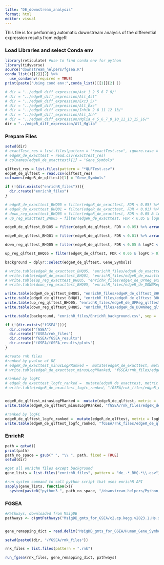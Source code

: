 ```yaml
---
title: "DE_downstream_analysis"
format: html
editor: visual
---
```


This file is for performing automatic downstream analysis of the differential expression results from edgeR

### Load Libraries and select Conda env

```r
library(reticulate) #use to find conda env for python
library(tidyverse)
source("downstream_helpers/fgsea.R")
conda_list()[[2]][2] %>% 
  use_condaenv(required = TRUE)
print(paste("Using cond env:",conda_list()[[1]][2] ))
```

```r
# dir = "../edgeR_diff_expression/Ast_1_2_5_6_7_8/"
# dir = "../edgeR_diff_expression/All_Ast"
# dir = "../edgeR_diff_expression/Exc3_5/"
# dir = "../edgeR_diff_expression/All_Exc"
# dir = "../edgeR_diff_expression/Inhib_2_8_11_12_13/"
# dir = "../edgeR_diff_expression/All_Inh"
# dir = "../edgeR_diff_expression/Mglia_4_5_6_7_8_10_11_13_15_16/"
dir = "../edgeR_diff_expression/All_Mglia"

```

### Prepare Files

```r

setwd(dir)
# exactTest_res = list.files(pattern = "*exactTest.csv", ignore.case = T)
# edgeR_de_exacttest = read.csv(exactTest_res)
# colnames(edgeR_de_exacttest)[1] = "Gene_Symbols"

qlftest_res = list.files(pattern = "*QLFTest.csv")
edgeR_de_qlftest = read.csv(qlftest_res)
colnames(edgeR_de_qlftest)[1] = "Gene_Symbols"

if (!(dir.exists("enrichR_files"))){
  dir.create("enrichR_files")
}

# edgeR_de_exacttest_BHQ05 = filter(edgeR_de_exacttest, FDR < 0.05) %>% arrange(FDR) %>% dplyr::select(1)
# edgeR_de_exacttest_BHQ01 = filter(edgeR_de_exacttest, FDR < 0.01) %>% arrange(FDR) %>% dplyr::select(1)
# down_reg_exacttest_BHQ05 = filter(edgeR_de_exacttest, FDR < 0.05 & logFC < 0) %>% dplyr::select(1)
# up_reg_exacttest_BHQ05 = filter(edgeR_de_exacttest, FDR < 0.05 & logFC > 0) %>% dplyr::select(1)

edgeR_de_qlftest_BHQ05 = filter(edgeR_de_qlftest, FDR < 0.05) %>% arrange(FDR) %>% dplyr::select(1)

edgeR_de_qlftest_BHQ01 = filter(edgeR_de_qlftest, FDR < 0.01) %>% arrange(FDR) %>% dplyr::select(1)

down_reg_qlftest_BHQ05 = filter(edgeR_de_qlftest, FDR < 0.05 & logFC < 0) %>% dplyr::select(1)

up_reg_qlftest_BHQ05 = filter(edgeR_de_qlftest, FDR < 0.05 & logFC > 0) %>% dplyr::select(1)

background = dplyr::select(edgeR_de_qlftest, Gene_Symbols)

# write.table(edgeR_de_exacttest_BHQ05, "enrichR_files/edgeR_de_exacttest_BHQ05.csv", sep = ',', col.names = T, row.names = F)
# write.table(edgeR_de_exacttest_BHQ01, "enrichR_files/edgeR_de_exacttest_BHQ01.csv", sep = ',', col.names = T, row.names = F)
# write.table(up_reg_exacttest_BHQ05, "enrichR_files/edgeR_de_UPReg_exacttest_BHQ05.csv", sep = ',', col.names = T, row.names = F)
# write.table(down_reg_exacttest_BHQ05, "enrichR_files/edgeR_de_DOWNReg_exacttest_BHQ05.csv", sep = ',', col.names = T, row.names = F)

write.table(edgeR_de_qlftest_BHQ05, "enrichR_files/edgeR_de_qlftest_BHQ05.csv", sep = ',', col.names = T, row.names = F)
write.table(edgeR_de_qlftest_BHQ01, "enrichR_files/edgeR_de_qlftest_BHQ01.csv", sep = ',', col.names = T, row.names = F)
write.table(up_reg_qlftest_BHQ05, "enrichR_files/edgeR_de_UPReg_qlftest_BHQ05.csv", sep = ',', col.names = T, row.names = F)
write.table(down_reg_qlftest_BHQ05, "enrichR_files/edgeR_de_DOWNReg_qlftest_BHQ05.csv", sep = ',', col.names = T, row.names = F)

write.table(background, "enrichR_files/EnrichR_background.csv", sep = ',', col.names = T, row.names = F)

if (!(dir.exists("fGSEA"))){
  dir.create("fGSEA")
  dir.create("fGSEA/rnk_files")
  dir.create("fGSEA/fGSEA_results")
  dir.create("fGSEA/fGSEA_results/plots")
}

#create rnk files
#ranked by pvalue of DE
# edgeR_de_exacttest_minusLogPRanked =  mutate(edgeR_de_exacttest, metric = -log(PValue)) %>% arrange(PValue) %>% select(Gene_Symbols, metric)
# write.table(edgeR_de_exacttest_minusLogPRanked, "fGSEA/rnk_files/edgeR_de_exacttest_minusLogPRanked.rnk", sep = '\t', col.names = F, row.names = F)

#ranked by logFC
# edgeR_de_exacttest_logfc_ranked =  mutate(edgeR_de_exacttest, metric = logFC) %>% arrange(desc(logFC)) %>% select(Gene_Symbols, metric)
# write.table(edgeR_de_exacttest_logfc_ranked, "fGSEA/rnk_files/edgeR_de_exacttest_logfc_ranked.rnk", sep = '\t', col.names = F, row.names = F)


edgeR_de_qlftest_minusLogPRanked =  mutate(edgeR_de_qlftest, metric = -log(PValue)) %>% arrange(PValue) %>% dplyr::select(Gene_Symbols, metric)
write.table(edgeR_de_qlftest_minusLogPRanked, "fGSEA/rnk_files/edgeR_de_qlftest_minusLogPRanked.rnk", sep = '\t', col.names = F, row.names = F)

#ranked by logFC
edgeR_de_qlftest_logfc_ranked =  mutate(edgeR_de_qlftest, metric = logFC) %>% arrange(desc(logFC)) %>% dplyr::select(Gene_Symbols, metric)
write.table(edgeR_de_qlftest_logfc_ranked, "fGSEA/rnk_files/edgeR_de_qlftest_logfc_ranked.rnk", sep = '\t', col.names = F, row.names = F)

```

### EnrichR

```r
path = getwd()
print(path)
path_no_space = gsub(" ", "\\ ", path, fixed = TRUE)
setwd(dir)

#get all enrichR files except background
gene_lists = list.files("enrichR_files", pattern = "de_.*_BHQ.*\\.csv")

#run system command to call python script that uses enrichR API
sapply(gene_lists, function(x){
  system(paste0("python3 ", path_no_space, "/downstream_helpers/Python_EnrichR_for_AnalysisPipeline.py -g \"./enrichR_files/" ,x, "\" -b \"./enrichR_files/EnrichR_background.csv\""))})

```

### FGSEA

```r
#Pathways, downloaded from MsigDB
pathways <- c(gmtPathways("MsigDB_gmts_for_GSEA/c2.cp.kegg.v2023.1.Hs.symbols.gmt"), gmtPathways("MsigDB_gmts_for_GSEA/h.all.v2023.1.Hs.symbols.gmt"))


gene_remapping_dict = read.delim("MsigDB_gmts_for_GSEA/Human_Gene_Symbol_with_Remapping_MSigDB.v2023.1.Hs.chip", sep = '\t')

setwd(paste0(dir, "/fGSEA/rnk_files"))

rnk_files = list.files(pattern = ".rnk")

run_fgsea(rnk_files, gene_remapping_dict, pathways)

```
